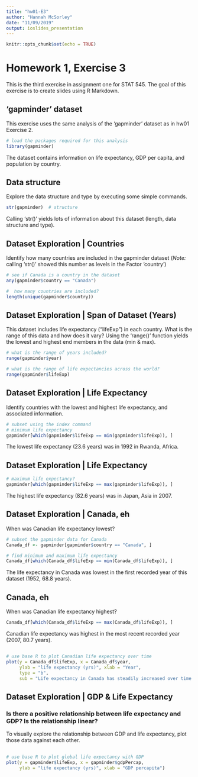---
title: "hw01-E3"
author: "Hannah McSorley"
date: "11/09/2019"
output: ioslides_presentation
---

```{r setup, include=FALSE}
knitr::opts_chunk$set(echo = TRUE)
```

# Homework 1, Exercise 3

This is the third exercise in assignment one for STAT 545. The goal of this exercise is to create slides using R Markdown. 

## 'gapminder' dataset 

This exercise uses the same analysis of the 'gapminder' dataset as in hw01 Exercise 2. 

```{r load_packages, warning = FALSE}
# load the packages required for this analysis
library(gapminder)
```

The dataset contains information on life expectancy, GDP per capita, and population by country.

## Data structure 

Explore the data structure and type by executing some simple commands.

```{r gapminder}
str(gapminder)  # structure
```

Calling 'str()' yields lots of information about this dataset (length, data structure and type).

## Dataset Exploration | Countries
 
Identify how many countries are included in the gapminder dataset (_Note:_ calling 'str()' showed this number as levels in the Factor 'country')
```{r countries}
# see if Canada is a country in the dataset
any(gapminder$country == "Canada")

#  how many countries are included?
length(unique(gapminder$country))
```

## Dataset Exploration | Span of Dataset (Years)

This dataset includes life expectancy ("lifeExp") in each country. What is the range of this data and how does it vary? Using the 'range()' function yields the lowest and highest end members in the data (min & max).

```{r years}
# what is the range of years included?
range(gapminder$year)

# what is the range of life expectancies across the world?
range(gapminder$lifeExp)
```

## Dataset Exploration | Life Expectancy

Identify countries with the lowest and highest life expectancy, and associated information.

```{r lifeExp}
# subset using the index command 
# minimum life expectancy
gapminder[which(gapminder$lifeExp == min(gapminder$lifeExp)), ]
```
The lowest life expectancy (23.6 years) was in 1992 in Rwanda, Africa. 

## Dataset Exploration | Life Expectancy

```{r}
# maximum life expectancy?
gapminder[which(gapminder$lifeExp == max(gapminder$lifeExp)), ]
```

The highest life expectancy (82.6 years) was in Japan, Asia in 2007. 




## Dataset Exploration | Canada, eh 

When was Canadian life expectancy lowest?

```{r eh}
# subset the gapminder data for Canada
Canada_df <- gapminder[gapminder$country == "Canada", ]

# find minimum and maximum life expectancy
Canada_df[which(Canada_df$lifeExp == min(Canada_df$lifeExp)), ]
```
The life expectancy in Canada was lowest in the first recorded year of this dataset (1952, 68.8 years).

## Canada, eh

When was Canadian life expectancy highest?

```{r}
Canada_df[which(Canada_df$lifeExp == max(Canada_df$lifeExp)), ]
```

Canadian life expectancy was highest in the most recent recorded year (2007, 80.7 years). 

## 
```{r plot_eh}
# use base R to plot Canadian life expectancy over time
plot(y = Canada_df$lifeExp, x = Canada_df$year,
     ylab = "life expectancy (yrs)", xlab = "Year",
     type = "b",
     sub = "Life expectancy in Canada has steadily increased over time from 1952-2007.")
```

## Dataset Exploration | GDP & Life Expectancy

### Is there a positive relationship between life expectancy and GDP? Is the relationship linear?


To visually explore the relationship between GDP and life expectancy, plot those data against each other. 

##
```{r plot}
# use base R to plot global life expectancy with GDP
plot(y = gapminder$lifeExp, x = gapminder$gdpPercap,
     ylab = "life expectancy (yrs)", xlab = "GDP percapita")
```
